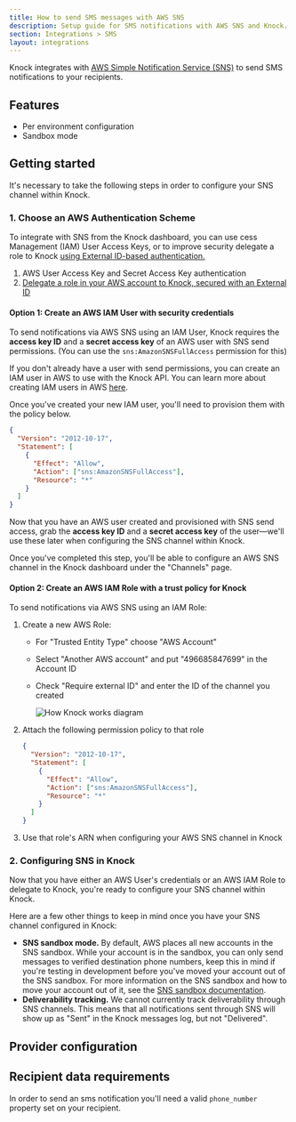 ```yaml
---
title: How to send SMS messages with AWS SNS
description: Setup guide for SMS notifications with AWS SNS and Knock.
section: Integrations > SMS
layout: integrations
---
```



Knock integrates with [AWS Simple Notification Service (SNS)](https://aws.amazon.com/sns/) to send SMS notifications to your recipients.

## Features

- Per environment configuration
- Sandbox mode

## Getting started

It's necessary to take the following steps in order to configure your SNS channel within Knock.

### 1. Choose an AWS Authentication Scheme

To integrate with SNS from the Knock dashboard, you can use cess Management (IAM) User Access Keys, or to improve security delegate a role to Knock [using External ID-based authentication.](https://docs.aws.amazon.com/IAM/latest/UserGuide/id_roles_create_for-user_externalid.html)

1. AWS User Access Key and Secret Access Key authentication
2. [Delegate a role in your AWS account to Knock, secured with an External ID](https://docs.aws.amazon.com/IAM/latest/UserGuide/id_roles_common-scenarios_third-party.html)

#### Option 1: Create an AWS IAM User with security credentials

To send notifications via AWS SNS using an IAM User, Knock requires the **access key ID** and a **secret access key** of an AWS user with SNS send permissions. (You can use the `sns:AmazonSNSFullAccess` permission for this)

If you don't already have a user with send permissions, you can create an IAM user in AWS to use with the Knock API. You can learn more about creating IAM users in AWS [here](https://docs.aws.amazon.com/sns/latest/dg/sns-setting-up.html#create-iam-user).

Once you've created your new IAM user, you'll need to provision them with the policy below.

```json IAM user policy
{
  "Version": "2012-10-17",
  "Statement": [
    {
      "Effect": "Allow",
      "Action": ["sns:AmazonSNSFullAccess"],
      "Resource": "*"
    }
  ]
}
```

Now that you have an AWS user created and provisioned with SNS send access, grab the **access key ID** and a **secret access key** of the user—we'll use these later when configuring the SNS channel within Knock.

Once you've completed this step, you'll be able to configure an AWS SNS channel in the Knock dashboard under the "Channels" page.

#### Option 2: Create an AWS IAM Role with a trust policy for Knock

To send notifications via AWS SNS using an IAM Role:

1. Create a new AWS Role:

   - For "Trusted Entity Type" choose "AWS Account"
   - Select "Another AWS account" and put "496685847699" in the Account ID
   - Check "Require external ID" and enter the ID of the channel you created

     ![How Knock works diagram](/images/integrations/sms/sns-arn-configuration.jpg)

2. Attach the following permission policy to that role

   ```json IAM user policy
   {
     "Version": "2012-10-17",
     "Statement": [
       {
         "Effect": "Allow",
         "Action": ["sns:AmazonSNSFullAccess"],
         "Resource": "*"
       }
     ]
   }
   ```

3. Use that role's ARN when configuring your AWS SNS channel in Knock

### 2. Configuring SNS in Knock

Now that you have either an AWS User's credentials or an AWS IAM Role to delegate to Knock, you're ready to configure your SNS channel within Knock.

Here are a few other things to keep in mind once you have your SNS channel configured in Knock:

- **SNS sandbox mode.** By default, AWS places all new accounts in the SNS sandbox. While your account is in the sandbox, you can only send messages to verified destination phone numbers, keep this in mind if you're testing in development before you've moved your account out of the SNS sandbox. For more information on the SNS sandbox and how to move your account out of it, see the [SNS sandbox documentation](https://docs.aws.amazon.com/sns/latest/dg/sns-sms-sandbox-moving-to-production.html).
- **Deliverability tracking.** We cannot currently track deliverability through SNS channels. This means that all notifications sent through SNS will show up as "Sent" in the Knock messages log, but not "Delivered".

## Provider configuration

<Attributes>
  <Attribute
    name="AWS region"
    type="string*"
    description="The region your AWS account is in"
  />
  <Attribute
    name="Access key ID"
    type="string*"
    description="The access key ID from your AWS account"
  />
  <Attribute
    name="Secret access key"
    type="string*"
    description="The secret access key from your AWS account"
  />
  <Attribute
    name="Message Type"
    type="enum (one of `PROMOTIONAL`, `TRANSACTIONAL`) (optional)"
    description="The message type of your sms"
  />
  <Attribute
    name="Sender ID"
    type="string (optional)"
    description="The Sender ID to send messages from."
  />
  <Attribute
    name="Originator number"
    type="string (optional)"
    description="The originator number to send messages from, this can be either a phone number o a short code"
  />
</Attributes>

## Recipient data requirements

In order to send an sms notification you'll need a valid `phone_number` property set on your recipient.

